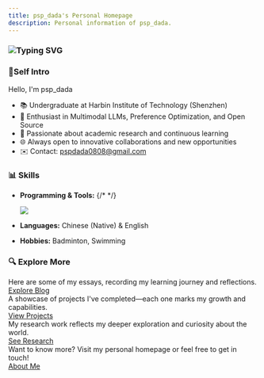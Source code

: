 ```yaml
---
title: psp_dada's Personal Homepage
description: Personal information of psp_dada.
---
```


### ![Typing SVG](https://readme-typing-svg.demolab.com?font=Fira+Code&pause=1000&width=435&lines=Hi+there+%F0%9F%91%8B+I'm+psp_dada!)

### 📌Self Intro

Hello, I'm psp_dada

- 📚 Undergraduate at Harbin Institute of Technology (Shenzhen)
- 🤖 Enthusiast in Multimodal LLMs, Preference Optimization, and Open Source
- 🧠 Passionate about academic research and continuous learning
- 🌐 Always open to innovative collaborations and new opportunities
- ✉️ Contact: pspdada0808@gmail.com

### 📊 Skills

- **Programming & Tools:**
  {/* <!-- Generated from: https://git.io/typing-svg --> */}
  <p>
    <a href="https://skillicons.dev">
      <img src="https://skillicons.dev/icons?i=py,c,java,bash,pytorch,git,github,vscode,latex,md,arduino,flutter" />
    </a>
  </p>

- **Languages:** Chinese (Native) & English
- **Hobbies:** Badminton, Swimming

### 🔍 Explore More

<CardGrid stagger>
  <Card title="Blog" icon="open-book">
    Here are some of my essays, recording my learning journey and reflections.
    <div style={{ textAlign: "center", marginTop: "0.5em" }}>
      <a href="/blog" style={{
        display: "inline-block",
        padding: "4px 12px",
        background: "#0078d4",
        color: "#fff",
        borderRadius: "6px",
        textDecoration: "none",
        fontWeight: "bold"
      }}>Explore Blog</a>
    </div>
  </Card>
  <Card title="Project" icon="rocket">
    A showcase of projects I've completed—each one marks my growth and capabilities.
    <div style={{ textAlign: "center", marginTop: "0.5em" }}>
      <a href="/project" style={{
        display: "inline-block",
        padding: "4px 12px",
        background: "#0078d4",
        color: "#fff",
        borderRadius: "6px",
        textDecoration: "none",
        fontWeight: "bold"
      }}>View Projects</a>
    </div>
  </Card>
  <Card title="Research" icon="starlight">
    My research work reflects my deeper exploration and curiosity about the world.
    <div style={{ textAlign: "center", marginTop: "0.5em" }}>
      <a href="/research" style={{
        display: "inline-block",
        padding: "4px 12px",
        background: "#0078d4",
        color: "#fff",
        borderRadius: "6px",
        textDecoration: "none",
        fontWeight: "bold"
      }}>See Research</a>
    </div>
  </Card>
  <Card title="More about me" icon="email">
    Want to know more? Visit my personal homepage or feel free to get in touch!
    <div style={{ textAlign: "center", marginTop: "0.5em" }}>
      <a href="/about" style={{
        display: "inline-block",
        padding: "4px 12px",
        background: "#0078d4",
        color: "#fff",
        borderRadius: "6px",
        textDecoration: "none",
        fontWeight: "bold"
      }}>About Me</a>
    </div>
  </Card>
</CardGrid>